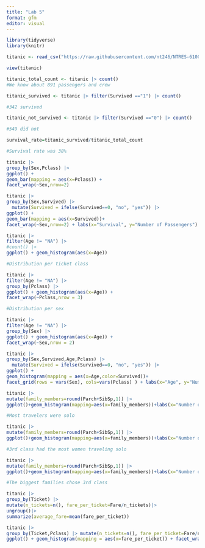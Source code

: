 ```yaml
---
title: "Lab 5"
format: gfm
editor: visual
---
```


```r
library(tidyverse)
library(knitr)

titanic <- read_csv("https://raw.githubusercontent.com/nt246/NTRES-6100-data-science/master/datasets/Titanic.csv")

view(titanic)
```

```r
titanic_total_count <- titanic |> count() 
#We know about 891 passengers and crew
```

```r
titanic_survived <- titanic |> filter(Survived =="1") |> count() 

#342 survived

titanic_not_survived <- titanic |> filter(Survived =="0") |> count() 

#549 did not
```

```r
survival_rate=titanic_survived/titanic_total_count

#Survival rate was 38%
```

```r
titanic |> 
group_by(Sex,Pclass) |> 
ggplot() +
geom_bar(mapping = aes(x=Pclass)) +
facet_wrap(~Sex,nrow=2)
```

```r
titanic |> 
group_by(Sex,Survived) |> 
  mutate(Survived = ifelse(Survived==0, "no", "yes")) |> 
ggplot() +
geom_bar(mapping = aes(x=Survived))+
facet_wrap(~Sex,nrow=2) + labs(x="Survival", y="Number of Passengers")
```

```r
titanic |> 
filter(Age != "NA") |> 
#count() |> 
ggplot() + geom_histogram(aes(x=Age))
```

```r
#Distribution per ticket class

titanic |> 
filter(Age != "NA") |> 
group_by(Pclass) |> 
ggplot() + geom_histogram(aes(x=Age)) +
facet_wrap(~Pclass,nrow = 3)
```

```r
#Distribution per sex

titanic |> 
filter(Age != "NA") |> 
group_by(Sex) |> 
ggplot() + geom_histogram(aes(x=Age)) +
facet_wrap(~Sex,nrow = 2)
```

```r
titanic |> 
group_by(Sex,Survived,Age,Pclass) |> 
  mutate(Survived = ifelse(Survived==0, "no", "yes")) |> 
ggplot() +
geom_histogram(mapping = aes(x=Age,color=Survived))+
facet_grid(rows = vars(Sex), cols=vars(Pclass) ) + labs(x="Age", y="Number of Passengers")
```

```r
titanic |> 
mutate(family_members=round(Parch+SibSp,1)) |> 
ggplot()+geom_histogram(mapping=aes(x=family_members))+labs(x="Number of Family Members",y="Passengers")

#Most travelers were solo
```

```r
titanic |> 
mutate(family_members=round(Parch+SibSp,1)) |> 
ggplot()+geom_histogram(mapping=aes(x=family_members))+labs(x="Number of Family Members",y="Passengers") +facet_grid(cols =vars(Pclass),rows=vars(Sex))

#3rd class had the most women traveling solo
```

```r
titanic |> 
mutate(family_members=round(Parch+SibSp,1)) |> 
ggplot()+geom_histogram(mapping=aes(x=family_members))+labs(x="Number of Family Members",y="Passengers") +facet_wrap(~Pclass,nrow = 3)

#The biggest families chose 3rd class
```

```r
titanic |> 
group_by(Ticket) |> 
mutate(n_tickets=n(), fare_per_ticket=Fare/n_tickets)|> 
ungroup()|> 
summarize(average_fare=mean(fare_per_ticket))
```


```r
titanic |> 
group_by(Ticket,Pclass) |> mutate(n_tickets=n(), fare_per_ticket=Fare/n_tickets) |> 
ggplot() + geom_histogram(mapping = aes(x=fare_per_ticket)) + facet_wrap(~Pclass,nrow = 3)+ labs(title = "Fare Per Ticket by Class")
```

